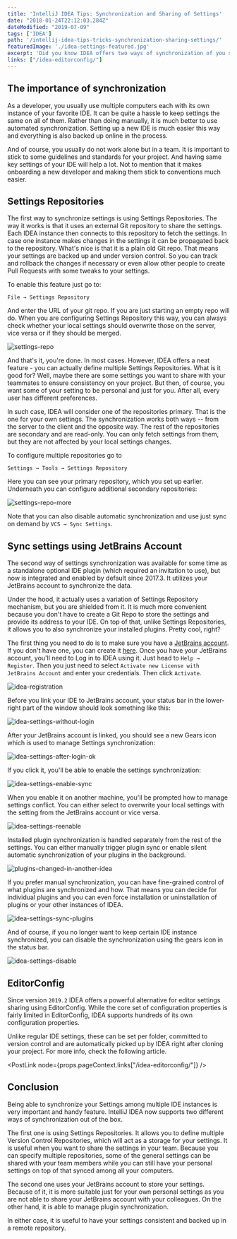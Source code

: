 ```yaml
---
title: 'IntelliJ IDEA Tips: Synchronization and Sharing of Settings'
date: "2018-01-24T22:12:03.284Z"
dateModified: "2019-07-09"
tags: ['IDEA']
path: '/intellij-idea-tips-tricks-synchronization-sharing-settings/'
featuredImage: './idea-settings-featured.jpg'
excerpt: 'Did you know IDEA offers two ways of synchronization of you settings among multiple instances of your IDE? You can use it when working on multiple computers or to share unified settings in your team.'
links: ["/idea-editorconfig/"]
---
```


<PostHeader frontmatter={props.data.mdx.frontmatter} />

## The importance of synchronization

As a developer, you usually use multiple computers each with its own instance of your favorite IDE. It can be quite a hassle to keep settings the same on all of them. Rather than doing manually, it is much better to use automated synchronization. Setting up a new IDE is much easier this way and everything is also backed up online in the process.

And of course, you usually do not work alone but in a team. It is important to stick to some guidelines and standards for your project. And having same key settings of your IDE will help a lot. Not to mention that it makes onboarding a new developer and making them stick to conventions much easier.

## Settings Repositories

The first way to synchronize settings is using Settings Repositories. The way it works is that it uses an external Git repository to share the settings. Each IDEA instance then connects to this repository to fetch the settings. In case one instance makes changes in the settings it can be propagated back to the repository. What's nice is that it is a plain old Git repo. That means your settings are backed up and under version control. So you can track and rollback the changes if necessary or even allow other people to create Pull Requests with some tweaks to your settings.

To enable this feature just go to:

```
File → Settings Repository
```

And enter the URL of your git repo. If you are just starting an empty repo will do. When you are configuring Settings Repository this way, you can always check whether your local settings should overwrite those on the server, vice versa or if they should be merged.

![settings-repo](./settings-repo.jpg)

And that's it, you're done. In most cases. However, IDEA offers a neat feature - you can actually define multiple Settings Repositories. What is it good for? Well, maybe there are some settings you want to share with your teammates to ensure consistency on your project. But then, of course, you want some of your setting to be personal and just for you. After all, every user has different preferences.

In such case, IDEA will consider one of the repositories primary. That is the one for your own settings. The synchronization works both ways -- from the server to the client and the opposite way. The rest of the repositories are secondary and are read-only. You can only fetch settings from them, but they are not affected by your local settings changes.

To configure multiple repositories go to

```
Settings → Tools → Settings Repository
```

Here you can see your primary repository, which you set up earlier. Underneath you can configure additional secondary repositories:

![settings-repo-more](./settings-repo-more.jpg)

Note that you can also disable automatic synchronization and use just sync on demand by `VCS → Sync Settings`.

## Sync settings using JetBrains Account

The second way of settings synchronization was available for some time as a standalone optional IDE plugin (which required an invitation to use), but now is integrated and enabled by default since 2017.3. It utilizes your JetBrains account to synchronize the data.

Under the hood, it actually uses a variation of Settings Repository mechanism, but you are shielded from it. It is much more convenient because you don't have to create a Git Repo to store the settings and provide its address to your IDE. On top of that, unlike Settings Repositories, it allows you to also synchronize your installed plugins. Pretty cool, right?

The first thing you need to do is to make sure you have a [JetBrains account](https://sales.jetbrains.com/hc/en-gb/articles/208459005-What-is-JetBrains-Account-). If you don't have one, you can create it [here](https://account.jetbrains.com/login). Once you have your JetBrains account, you'll need to Log in to IDEA using it. Just head to `Help → Register`. Then you just need to select `Activate new License with JetBrains Account` and enter your credentials. Then click `Activate`.

![idea-registration](./idea-registration.png)

Before you link your IDE to JetBrains account, your status bar in the lower-right part of the window should look something like this:

![idea-settings-without-login](./idea-settings-without-login.jpg)

After your JetBrains account is linked, you should see a new Gears icon which is used to manage Settings synchronization:

![idea-settings-after-login-ok](./idea-settings-after-login-ok.jpg)

If you click it, you'll be able to enable the settings synchronization:

![idea-settings-enable-sync](./idea-settings-enable-sync.jpg)

When you enable it on another machine, you'll be prompted how to manage settings conflict. You can either select to overwrite your local settings with the setting from the JetBrains account or vice versa.

![idea-settings-reenable](./idea-settings-reenable.jpg)

Installed plugin synchronization is handled separately from the rest of the settings. You can either manually trigger plugin sync or enable silent automatic synchronization of your plugins in the background.

![plugins-changed-in-another-idea](./plugins-changed-in-another-idea.jpg)

If you prefer manual synchronization, you can have fine-grained control of what plugins are synchronized and how. That means you can decide for individual plugins and you can even force installation or uninstallation of plugins or your other instances of IDEA.

![idea-settings-sync-plugins](./idea-settings-sync-plugins.jpg)

And of course, if you no longer want to keep certain IDE instance synchronized, you can disable the synchronization using the gears icon in the status bar.

![idea-settings-disable](./idea-settings-disable.jpg)

## EditorConfig
Since version `2019.2` IDEA offers a powerful alternative for editor settings sharing using EditorConfig. While the core set of configuration properties is fairly limited in EditorConfig, IDEA supports hundreds of its own configuration properties.

Unlike regular IDE settings, these can be set per folder, committed to version control and are automatically picked up by IDEA right after cloning your project. For more info, check the following article.

<PostLink node={props.pageContext.links["/idea-editorconfig/"]} />

## Conclusion

Being able to synchronize your Settings among multiple IDE instances is very important and handy feature. IntelliJ IDEA now supports two different ways of synchronization out of the box.

The first one is using Settings Repositories. It allows you to define multiple Version Control Repositories, which will act as a storage for your settings. It is useful when you want to share the settings in your team. Because you can specify multiple repositories, some of the general settings can be shared with your team members while you can still have your personal settings on top of that synced among all your computers.

The second one uses your JetBrains account to store your settings. Because of it, it is more suitable just for your own personal settings as you are not able to share your JetBrains account with your colleagues. On the other hand, it is able to manage plugin synchronization.

In either case, it is useful to have your settings consistent and backed up in a remote repository.